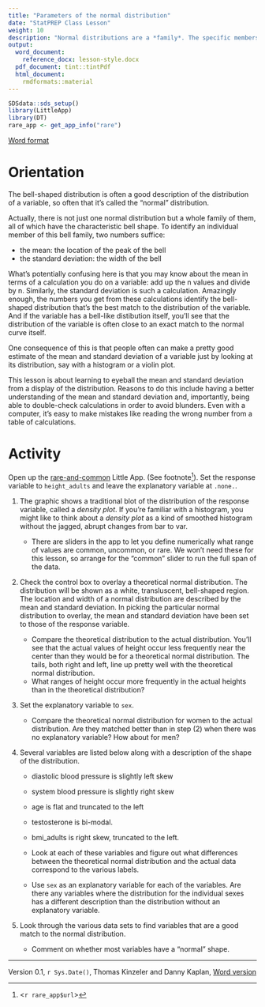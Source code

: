 ```yaml
---
title: "Parameters of the normal distribution"
date: "StatPREP Class Lesson"
weight: 10
description: "Normal distributions are a *family*. The specific members  of the family are identified by two parameters: the mean and the standard deviation."
output:
  word_document:
    reference_docx: lesson-style.docx
  pdf_document: tint::tintPdf
  html_document:
    rmdformats::material
---
```


```r
SDSdata::sds_setup()
library(LittleApp)
library(DT)
rare_app <- get_app_info("rare")
```

[Word format](`r paste0("/word-versions/",tools::file_path_sans_ext(knitr::current_input()), ".docx")`)

# Orientation

The bell-shaped distribution is often a good description of the distribution  of a variable, so often that it's called the "normal" distribution. 

Actually, there is not just one normal distribution but a whole family of  them, all of which have the characteristic bell shape. To identify an individual member of this bell family, two numbers suffice: 

* the mean: the location of the peak of the bell
* the standard deviation: the width of the bell

What's potentially confusing here is that you may know about the mean in terms of a calculation you do on a variable: add up the n values and divide by  n.  Similarly, the standard deviation is such a calculation. Amazingly enough, the numbers you get from these calculations identify the bell-shaped distribution that's the best match to the distribution of the variable. And if the variable has a bell-like distibution itself, you'll see that the distribution of the variable is often close to an exact match to the normal curve itself.

One consequence of this is that people often can make a pretty good estimate of the mean and standard deviation of a variable just by looking at its distribution, say with a histogram or a violin plot. 

This lesson is about learning to eyeball the mean and standard deviation from a display of the distribution. Reasons to do this include having a better understanding of the mean and standard deviation and, importantly, being able to double-check calculations in order to avoid blunders. Even with a computer, it's easy to make mistakes like reading the wrong number from a table of calculations. 


# Activity

Open up the [rare-and-common](`r rare_app$url`) Little App. (See footnote^[<`r rare_app$url`>]). Set the response variable to `height_adults` and leave the explanatory variable at `.none.`. 

1. The graphic shows a traditional blot of the distribution of the response variable, called a *density plot*. If you're familiar with a histogram, you might like to think about a *density plot* as a kind of smoothed histogram without the jagged, abrupt changes from bar to var.

    * There are sliders in the app to let you define numerically what range of values are common, uncommon, or rare. We won't need these for this lesson, so arrange for the "common" slider to run the full span of the data. 
    
2. Check the control box to overlay a theoretical normal distribution. The distribution will be shown as a white, transluscent, bell-shaped region. The location and width of a normal distribution are described by the mean and standard deviation. In picking the particular normal distribution to overlay, the mean and standard deviation have been set to those of the response variable.

    * Compare the theoretical distribution to the actual distribution. You'll see that the actual values of height occur less frequently near the center than they would be for a theoretical normal distribution. The tails, both right and left, line up pretty well with the theoretical normal distribution. 
    * What ranges of height occur more frequently in the actual heights than in the theoretical distribution? 

3. Set the explanatory variable to `sex`.

    * Compare the theoretical normal distribution for women to the actual distribution. Are they matched better than in step (2) when there was no explanatory variable? How about for men?

4. Several variables are listed below along with a description of the shape of the distribution.
    - diastolic blood pressure is slightly left skew
    - system blood pressure is slightly right skew
    - age is flat and truncated to the left
    - testosterone is bi-modal. 
    - bmi_adults is right skew, truncated to the left.
    
    * Look at each of these variables and figure out what differences between the theoretical normal distribution and the actual data correspond to the various labels.
    * Use `sex` as an explanatory variable for each of the variables. Are there any variables where the distribution for the individual sexes has a different description than the distribution without an explanatory variable.
    
5. Look through the various data sets to find variables that are a good match to the normal distribution.

    * Comment on whether most variables have a "normal" shape.



----------------------

Version 0.1, `r Sys.Date()`, Thomas Kinzeler and Danny Kaplan, [Word version](`r paste0("/word-versions/",tools::file_path_sans_ext(knitr::current_input()), ".docx")`)